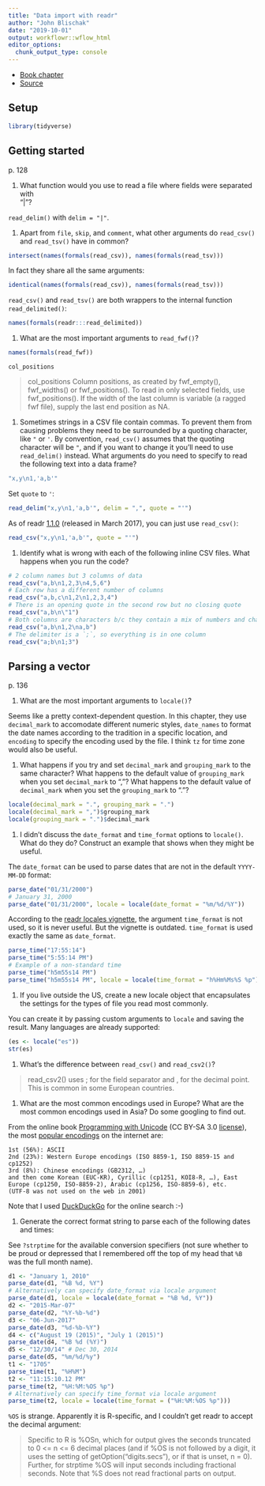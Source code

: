 ```yaml
---
title: "Data import with readr"
author: "John Blischak"
date: "2019-10-01"
output: workflowr::wflow_html
editor_options:
  chunk_output_type: console
---
```


* [Book chapter](https://r4ds.had.co.nz/data-import.html)
* [Source](https://github.com/hadley/r4ds/blob/master/import.Rmd)

## Setup

```r
library(tidyverse)
```

## Getting started

p. 128

1.  What function would you use to read a file where fields were separated with  
    "|"?

`read_delim()` with `delim = "|"`.

1.  Apart from `file`, `skip`, and `comment`, what other arguments do
    `read_csv()` and `read_tsv()` have in common?

```r
intersect(names(formals(read_csv)), names(formals(read_tsv)))
```

In fact they share all the same arguments:

```r
identical(names(formals(read_csv)), names(formals(read_tsv)))
```

`read_csv()` and `read_tsv()` are both wrappers to the internal function
`read_delimited()`:

```r
names(formals(readr:::read_delimited))
```

1.  What are the most important arguments to `read_fwf()`?

```r
names(formals(read_fwf))
```

` col_positions`

> col_positions	
Column positions, as created by fwf_empty(), fwf_widths() or fwf_positions(). To read in only selected fields, use fwf_positions(). If the width of the last column is variable (a ragged fwf file), supply the last end position as NA.

1.  Sometimes strings in a CSV file contain commas. To prevent them from
    causing problems they need to be surrounded by a quoting character, like
    `"` or `'`. By convention, `read_csv()` assumes that the quoting
    character will be `"`, and if you want to change it you'll need to
    use `read_delim()` instead. What arguments do you need to specify
    to read the following text into a data frame?
    
```r
"x,y\n1,'a,b'"
```

Set `quote` to `'`:

```r
read_delim("x,y\n1,'a,b'", delim = ",", quote = "'")
```

As of readr
[1.1.0](https://github.com/tidyverse/readr/blob/master/NEWS.md#readr-110)
(released in March 2017), you can just use `read_csv()`:

```r
read_csv("x,y\n1,'a,b'", quote = "'")
```

1.  Identify what is wrong with each of the following inline CSV files. 
    What happens when you run the code?
    
```r
# 2 column names but 3 columns of data
read_csv("a,b\n1,2,3\n4,5,6")
# Each row has a different number of columns
read_csv("a,b,c\n1,2\n1,2,3,4")
# There is an opening quote in the second row but no closing quote
read_csv("a,b\n\"1")
# Both columns are characters b/c they contain a mix of numbers and characters
read_csv("a,b\n1,2\na,b")
# The delimiter is a `;`, so everything is in one column
read_csv("a;b\n1;3")
```

## Parsing a vector

p. 136

1.  What are the most important arguments to `locale()`? 

Seems like a pretty context-dependent question. In this chapter, they use
`decimal_mark` to accomodate different numeric styles,
`date_names` to format the date names according to the tradition in a specific location,
and `encoding` to specify the encoding used by the file.
I think `tz` for time zone would also be useful.

1.  What happens if you try and set `decimal_mark` and `grouping_mark` 
    to the same character? What happens to the default value of 
    `grouping_mark` when you set `decimal_mark` to ","? What happens
    to the default value of `decimal_mark` when you set the `grouping_mark`
    to "."?

```r
locale(decimal_mark = ".", grouping_mark = ".")
locale(decimal_mark = ",")$grouping_mark
locale(grouping_mark = ".")$decimal_mark
```

1.  I didn't discuss the `date_format` and `time_format` options to
    `locale()`. What do they do? Construct an example that shows when 
    they might be useful.

The `date_format` can be used to parse dates that are not in the default
`YYYY-MM-DD` format:

```r
parse_date("01/31/2000")
# January 31, 2000
parse_date("01/31/2000", locale = locale(date_format = "%m/%d/%Y"))
```

According to the [readr locales
vignette](https://cran.r-project.org/web/packages/readr/vignettes/locales.html),
the argument `time_format` is not used, so it is never useful. But the vignette
is outdated. `time_format` is used exactly the same as `date_format`.

```r
parse_time("17:55:14")
parse_time("5:55:14 PM")
# Example of a non-standard time
parse_time("h5m55s14 PM")
parse_time("h5m55s14 PM", locale = locale(time_format = "h%Hm%Ms%S %p"))
```

1.  If you live outside the US, create a new locale object that encapsulates 
    the settings for the types of file you read most commonly.

You can create it by passing custom arguments to `locale` and saving the result.
Many languages are already supported:

```r
(es <- locale("es"))
str(es)
```
    
1.  What's the difference between `read_csv()` and `read_csv2()`?

> read_csv2() uses ; for the field separator and , for the decimal point. This
is common in some European countries.

1.  What are the most common encodings used in Europe? What are the
    most common encodings used in Asia? Do some googling to find out.

From the online book [Programming with
Unicode](https://unicodebook.readthedocs.io/) (CC BY-SA 3.0
[license](https://unicodebook.readthedocs.io/about.html#license)), the most
[popular
encodings](https://unicodebook.readthedocs.io/encodings.html#popularity) on the
internet are:

```
1st (56%): ASCII
2nd (23%): Western Europe encodings (ISO 8859-1, ISO 8859-15 and cp1252)
3rd (8%): Chinese encodings (GB2312, …)
and then come Korean (EUC-KR), Cyrillic (cp1251, KOI8-R, …), East Europe (cp1250, ISO-8859-2), Arabic (cp1256, ISO-8859-6), etc.
(UTF-8 was not used on the web in 2001)
```

Note that I used [DuckDuckGo](https://duckduckgo.com/) for the online search :-)

1.  Generate the correct format string to parse each of the following 
    dates and times:

See `?strptime` for the available conversion specifiers (not sure whether to be
proud or depressed that I remembered off the top of my head that `%B` was the
full month name).

```r
d1 <- "January 1, 2010"
parse_date(d1, "%B %d, %Y")
# Alternatively can specify date_format via locale argument
parse_date(d1, locale = locale(date_format = "%B %d, %Y"))
d2 <- "2015-Mar-07"
parse_date(d2, "%Y-%b-%d")
d3 <- "06-Jun-2017"
parse_date(d3, "%d-%b-%Y")
d4 <- c("August 19 (2015)", "July 1 (2015)")
parse_date(d4, "%B %d (%Y)")
d5 <- "12/30/14" # Dec 30, 2014
parse_date(d5, "%m/%d/%y")
t1 <- "1705"
parse_time(t1, "%H%M")
t2 <- "11:15:10.12 PM"
parse_time(t2, "%H:%M:%OS %p")
# Alternatively can specify time_format via locale argument
parse_time(t2, locale = locale(time_format = ("%H:%M:%OS %p")))
```

`%OS` is strange. Apparently it is R-specific, and I couldn't get readr to
accept the decimal argument:

> Specific to R is %OSn, which for output gives the seconds truncated to 0 <= n
<= 6 decimal places (and if %OS is not followed by a digit, it uses the setting
of getOption("digits.secs"), or if that is unset, n = 0). Further, for strptime
%OS will input seconds including fractional seconds. Note that %S does not read
fractional parts on output.
